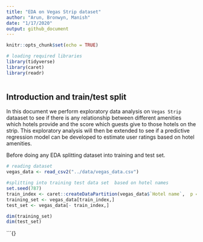 ```yaml
---
title: "EDA on Vegas Strip dataset"
author: "Arun, Bronwyn, Manish"
date: "1/17/2020"
output: github_document
---
```


```r
knitr::opts_chunk$set(echo = TRUE)


```


```r

# loading required libraries
library(tidyverse)
library(caret)
library(readr)



```

## Introduction and train/test split

In this document we perform exploratory data analysis on `Vegas Strip` dataaset to see if there is any relationship between different amenities which hotels provide and the score which guests give to those hotels on the strip. This exploratory analysis will then be extended to see if a predictive regression model can be developed to estimate user ratings based on hotel amenities.

Before doing any EDA splitting dataset into training and test set. 

```r
# reading dataset 
vegas_data <- read_csv2("../data/vegas_data.csv")

#splitting into training test data set  based on hotel names
set.seed(787)
train_index <- caret::createDataPartition(vegas_data$`Hotel name`,  p = 0.75, list = FALSE)
training_set <- vegas_data[train_index,]
test_set <- vegas_data[- train_index,]

dim(training_set)
dim(test_set)
```

```{}

##